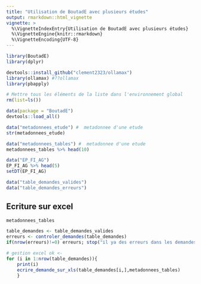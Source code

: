 ```yaml
---
title: "Utilisation de BoutadE avec plusieurs études"
output: rmarkdown::html_vignette
vignette: >
  %\VignetteIndexEntry{Utilisation de BoutadE avec plusieurs études}
  %\VignetteEngine{knitr::rmarkdown}
  %\VignetteEncoding{UTF-8}
---
```


```r
library(BoutadE)
library(dplyr)
```


```r
devtools::install_github("clement2323/ollamax")
library(ollamax) #??ollamax
library(pbapply)

# Mettre tous les éléments de la liste dans l'environnement global
rm(list=ls())

data(package = "BoutadE")
devtools::load_all()

data("metadonnees_etude") #  metadonnee d'une etude
str(metadonnees_etude)

data("metadonnees_tables") #  metadonnee d'une etude
metadonnees_tables %>% head(10)

data("EP_FI_AG")
EP_FI_AG %>% head(5)
setDT(EP_FI_AG)

data("table_demandes_valides")
data("table_demandes_erreurs")


```

## Ecriture sur excel
```r
metadonnees_tables
```
```r
table_demandes <- table_demandes_valides
erreurs <- controler_demandes(table_demandes)
if(nrow(erreurs)!=0) erreurs; stop("il ya des erreurs dans les demandes")
```
```r
# gestion excel ok <-
for (i in 1:nrow(table_demandes)){
    print(i)
    ecrire_demande_sur_xls(table_demandes[i,],metadonnees_tables)
    }
```
